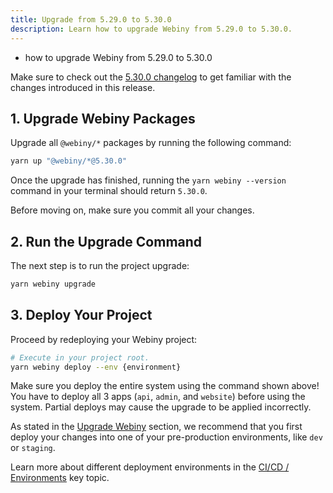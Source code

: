 ```yaml
---
title: Upgrade from 5.29.0 to 5.30.0
description: Learn how to upgrade Webiny from 5.29.0 to 5.30.0.
---
```



<Alert type="success" title="What you’ll learn">

- how to upgrade Webiny from 5.29.0 to 5.30.0

</Alert>

<Alert type="info">

Make sure to check out the [5.30.0 changelog](./changelog) to get familiar with the changes introduced in this release.

</Alert>

## 1. Upgrade Webiny Packages

Upgrade all `@webiny/*` packages by running the following command:

```bash
yarn up "@webiny/*@5.30.0"
```

Once the upgrade has finished, running the `yarn webiny --version` command in your terminal should return `5.30.0`.

<Alert type="info">

Before moving on, make sure you commit all your changes.

</Alert>

## 2. Run the Upgrade Command

The next step is to run the project upgrade:

```bash
yarn webiny upgrade
```

## 3. Deploy Your Project

Proceed by redeploying your Webiny project:

```bash
# Execute in your project root.
yarn webiny deploy --env {environment}
```

<Alert type="warning">

Make sure you deploy the entire system using the command shown above! You have to deploy all 3 apps (`api`, `admin`, and `website`) before using the system. Partial deploys may cause the upgrade to be applied incorrectly.

</Alert>

<Alert type="warning">

As stated in the [Upgrade Webiny](../upgrade-webiny#pre-production-environments-first) section, we recommend that you first deploy your changes into one of your pre-production environments, like `dev` or `staging`.

</Alert>

<Alert type="info">

Learn more about different deployment environments in the [CI/CD / Environments](../../core-development-concepts/ci-cd/environments) key topic.

</Alert>
